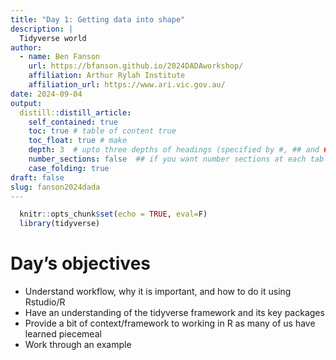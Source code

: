 ```yaml
---
title: "Day 1: Getting data into shape"
description: |
  Tidyverse world
author:
  - name: Ben Fanson
    url: https://bfanson.github.io/2024DADAworkshop/
    affiliation: Arthur Rylah Institute
    affiliation_url: https://www.ari.vic.gov.au/
date: 2024-09-04
output:
  distill::distill_article:
    self_contained: true
    toc: true # table of content true
    toc_float: true # make 
    depth: 3  # upto three depths of headings (specified by #, ## and ###)
    number_sections: false  ## if you want number sections at each table header
    case_folding: true
draft: false
slug: fanson2024dada
---
```


```r
  knitr::opts_chunk$set(echo = TRUE, eval=F)
  library(tidyverse)
```

# Day's objectives

-   Understand workflow, why it is important, and how to do it using Rstudio/R
-   Have an understanding of the tidyverse framework and its key packages
-   Provide a bit of context/framework to working in R as many of us have learned piecemeal
-   Work through an example

# 
